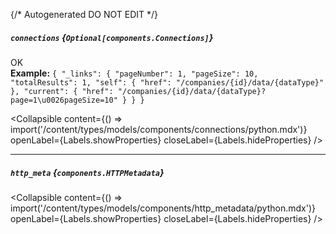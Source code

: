 {/* Autogenerated DO NOT EDIT  */}

##### `connections` *{`Optional[components.Connections]`}*
OK
<br/>
**Example:** `{
"_links": {
"pageNumber": 1,
"pageSize": 10,
"totalResults": 1,
"self": {
"href": "/companies/{id}/data/{dataType}"
},
"current": {
"href": "/companies/{id}/data/{dataType}?page=1\u0026pageSize=10"
}
}
}`

<Collapsible content={() => import('/content/types/models/components/connections/python.mdx')} openLabel={Labels.showProperties} closeLabel={Labels.hideProperties} />


---
##### `http_meta` *{`components.HTTPMetadata`}*

<Collapsible content={() => import('/content/types/models/components/http_metadata/python.mdx')} openLabel={Labels.showProperties} closeLabel={Labels.hideProperties} />



